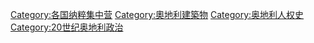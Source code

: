 [[Category:各国纳粹集中营|Category:各国纳粹集中营]]
[[Category:奧地利建築物|Category:奧地利建築物]]
[[Category:奥地利人权史|Category:奥地利人权史]]
[[Category:20世纪奥地利政治|Category:20世纪奥地利政治]]